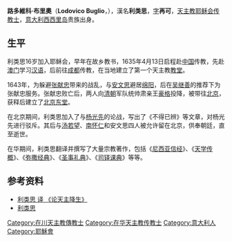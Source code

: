 {{Infobox religious biography
| name            = 利类思
| image           = File:Buglio.jpg
| caption         = 利类思
| religion        = [[天主教|天主教]]
| temple          = 
| order           = [[耶穌會|耶穌會]]
| other_names     = 再可（[[表字|字]]）
| posthumous_name = 
| nationality     = [[意大利|意大利]]
| birth_name      = 
| birth_date      = {{Birth date|1606|01|26}}
| birth_place     = [[意大利|意大利]][[西西里岛|西西里岛]][[米内奥|米内奥]]
| death_date      = {{Death date and age|1682|10|07|1606|01|26}}
| death_place     = 大清[[北京|京師]]
| resting_place   = 大清京師[[滕公柵欄|滕公柵欄]][[马尾沟教堂|马尾沟教堂]]
| resting_place_coordinates = 
| location        = 
| title           = 
| works           = 
| profession      = [[傳教士|傳教士]]、[[数学家|数学家]]
| post            = 
| website         = 
| background      = #DAA520
}}
'''路多維科·布里奧'''（'''Lodovico Buglio'''，{{bd|1606年|1月26日|1682年|10月7日}}），漢名'''利类思'''，[[表字|字]]'''再可'''，[[天主教|天主教]][[耶稣会|耶稣会]][[传教士|传教士]]，[[意大利|意大利]][[西西里岛|西西里岛]]贵族出身。

==生平==
利类思16岁加入耶稣会，早年在故乡教书，1635年4月13日启程赴[[中国|中国]]传教，先赴[[澳门|澳门]]学习[[汉语|汉语]]，后前往[[成都|成都]]传教，在当地建立了第一个天主教[[教堂|教堂]]。

1643年，为躲避[[张献忠|张献忠]]带来的战乱，与[[安文思|安文思]]避居[[绵阳|绵阳]]，后在[[吴继善|吴继善]]的推荐下为张献忠服务。张献忠败亡后，两人向[[清朝|清朝]]军队统帅肃亲王[[豪格|豪格]]投降，被带往[[北京|北京]]，获释后建立了[[王府井天主堂|北京东堂]]。

在北京期间，利类思加入了与[[杨光先|杨光先]]的论战，写出了《不得已辨》等文章，对杨光先进行驳斥。其后与[[汤若望|汤若望]]、[[南怀仁|南怀仁]]和安文思四人被允许留在北京，供奉朝廷，直至逝世。

在华期间，利类思翻译并撰写了大量宗教著作，包括《[[尼西亚信经|尼西亚信经]]》、《[[天学传概|天学传概]]》、《[[弥撒经典|弥撒经典]]》、《[[圣事礼典|圣事礼典]]》、《[[司铎课典|司铎课典]]》等等。

==参考资料==
*[http://auction.kongfz.com/auction/detail.php?itemId=347885 利类思 译 《论天主降生》]{{dead link|date=2017年11月 |bot=InternetArchiveBot |fix-attempted=yes }}
*[http://www.ndcnc.gov.cn/datalib/2004/Character/DL/DL-20040302093425 利类思] {{Wayback|url=http://www.ndcnc.gov.cn/datalib/2004/Character/DL/DL-20040302093425 |date=20051102143707 }}

{{DEFAULTSORT:Buglio, Lodovico}}

[[Category:在川天主教傳教士|Category:在川天主教傳教士]]
[[Category:在华天主教传教士|Category:在华天主教传教士]]
[[Category:意大利人|Category:意大利人]]
[[Category:耶穌會|Category:耶穌會]]
